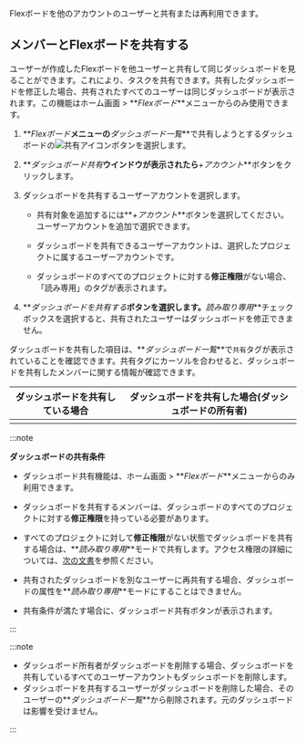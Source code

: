 Flexボードを他のアカウントのユーザーと共有または再利用できます。

## メンバーとFlexボードを共有する

ユーザーが作成したFlexボードを他ユーザーと共有して同じダッシュボードを見ることができます。これにより、タスクを共有できます。共有したダッシュボードを修正した場合、共有されたすべてのユーザーは同じダッシュボードが表示されます。この機能はホーム画面 > **_Flexボード_**メニューからのみ使用できます。

1.  **_Flexボード_**メニューの**_ダッシュボード一覧_**で共有しようとするダッシュボードの![共有アイコン](/img/ico-flexboard-share.svg)ボタンを選択します。

    <ImgLang img="flexboard-share-01.png" desc="Flexボード共有" />

2.  **_ダッシュボード共有_**ウインドウが表示されたら**_+アカウント_**ボタンをクリックします。

    <ImgLang img="flexboard-share-02.png" desc="Flexボード共有" />

3.  ダッシュボードを共有するユーザーアカウントを選択します。

    <ImgLang img="flexboard-share-06.png" desc="Flexボード共有" />

    -   共有対象を追加するには**_+アカウント_**ボタンを選択してください。ユーザーアカウントを追加で選択できます。

    -   ダッシュボードを共有できるユーザーアカウントは、選択したプロジェクトに属するユーザーアカウントです。

    -   ダッシュボードのすべてのプロジェクトに対する**修正権限**がない場合、「読み専用」のタグが表示されます。

4.  **_ダッシュボードを共有する_**ボタンを選択します。**_読み取り専用_**チェックボックスを選択すると、共有されたユーザーはダッシュボードを修正できません。

    <ImgLang img="flexboard-share-03.png" desc="Flexボード共有" />

ダッシュボードを共有した項目は、**_ダッシュボード一覧_**で`共有`タグが表示されていることを確認できます。共有タグにカーソルを合わせると、ダッシュボードを共有したメンバーに関する情報が確認できます。

| ダッシュボードを共有している場合                                           | ダッシュボードを共有した場合(ダッシュボードの所有者)                                |
| ---------------------------------------------------------- | ---------------------------------------------------------- |
| <ImgLang img="flexboard-share-04.png" desc="Flexボード共有" /> | <ImgLang img="flexboard-share-05.png" desc="Flexボード共有" /> |

:::note 

**ダッシュボードの共有条件**

-   ダッシュボード共有機能は、ホーム画面 > **_Flexボード_**メニューからのみ利用できます。

-   ダッシュボードを共有するメンバーは、ダッシュボードのすべてのプロジェクトに対する**修正権限**を持っている必要があります。 

-   すべてのプロジェクトに対して**修正権限**がない状態でダッシュボードを共有する場合は、**_読み取り専用_**モードで共有します。アクセス権限の詳細については、[次の文書](../project/project-structure)を参照ください。

-   共有されたダッシュボードを別なユーザーに再共有する場合、ダッシュボードの属性を**_読み取り専用_**モードにすることはできません。

-   共有条件が満たす場合に、ダッシュボード共有ボタンが表示されます。

    <ImgLang img="flexboard-sharable-list.png" desc="Flexボード共有" />

:::

:::note

-   ダッシュボード所有者がダッシュボードを削除する場合、ダッシュボードを共有しているすべてのユーザーアカウントもダッシュボードを削除します。
-   ダッシュボードを共有するユーザーがダッシュボードを削除した場合、そのユーザーの**_ダッシュボード一覧_**から削除されます。元のダッシュボードは影響を受けません。

:::
